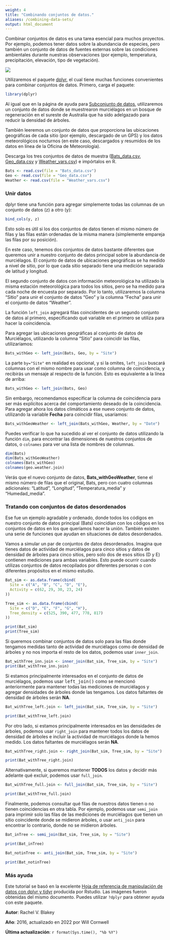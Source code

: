 ```yaml
---
weight: 4
title: "Combinando conjuntos de datos."
aliases: /combining-data-sets/
output: html_document
---
```


Combinar conjuntos de datos es una tarea esencial para muchos proyectos. Por ejemplo, podemos tener datos sobre la abundancia de especies, pero también un conjunto de datos de fuentes externas sobre las condiciones ambientales durante nuestras observaciones (por ejemplo, temperatura, precipitación, elevación, tipo de vegetación).

![](Combining_data_image.jpg)

Utilizaremos el paquete [dplyr](https://cran.r-project.org/web/packages/dplyr/index.html), el cual tiene muchas funciones convenientes para combinar conjuntos de datos. Primero, carga el paquete:


```r
library(dplyr)
```


Al igual que en la página de ayuda para [Subconjunto de datos](/../data-manipulation/subsetting-data/), utilizaremos un conjunto de datos donde se muestrearon murciélagos en un bosque de regeneración en el sureste de Australia que ha sido adelgazado para reducir la densidad de árboles.

También leeremos un conjunto de datos que proporciona las ubicaciones geográficas de cada sitio (por ejemplo, descargado de un GPS) y los datos meteorológicos nocturnos (en este caso, descargados y resumidos de los datos en línea de la Oficina de Meteorología).

Descarga los tres conjuntos de datos de muestra ([Bats_data.csv](/datasets/Bats_data.csv), [Geo_data.csv](/datasets/Geo_data.csv) y [Weather_vars.csv](/datasets/Weather_vars.csv)) e impórtalos en R.

```r
Bats <- read.csv(file = "Bats_data.csv")
Geo <- read.csv(file = "Geo_data.csv")
Weather <- read.csv(file = "Weather_vars.csv")
```

### Unir datos

dplyr tiene una función para agregar simplemente todas las columnas de un conjunto de datos (z) a otro (y):

```r
bind_cols(y, z)
```

Esto solo es útil si los dos conjuntos de datos tienen el mismo número de filas y las filas están ordenadas de la misma manera (simplemente empareja las filas por su posición).

En este caso, tenemos dos conjuntos de datos bastante diferentes que queremos unir a nuestro conjunto de datos principal sobre la abundancia de murciélagos. El conjunto de datos de ubicaciones geográficas se ha medido a nivel de sitio, por lo que cada sitio separado tiene una medición separada de latitud y longitud.

El segundo conjunto de datos con información meteorológica ha utilizado la misma estación meteorológica para todos los sitios, pero se ha medido para cada noche de encuesta por separado. Por lo tanto, utilizaremos la columna "Sitio" para unir el conjunto de datos "Geo" y la columna "Fecha" para unir el conjunto de datos "Weather".

La función `left_join` agregará filas coincidentes de un segundo conjunto de datos al primero, especificando qué variable en el primero se utiliza para hacer la coincidencia.

Para agregar las ubicaciones geográficas al conjunto de datos de Murciélagos, utilizando la columna "Sitio" para coincidir las filas, utilizaríamos:

```r
Bats_withGeo <- left_join(Bats, Geo, by = "Site")
```

La parte `by="Site"` en realidad es opcional, y si la omites, `left_join` buscará columnas con el mismo nombre para usar como columna de coincidencia, y recibirás un mensaje al respecto de la función. Esto es equivalente a la línea de arriba:


```r
Bats_withGeo <- left_join(Bats, Geo)
```

Sin embargo, recomendamos especificar la columna de coincidencia para ser más explícitos acerca del comportamiento deseado de la coincidencia. Para agregar ahora los datos climáticos a ese nuevo conjunto de datos, utilizando la variable **Fecha** para coincidir filas, usaríamos:

```r
Bats_withGeoWeather <- left_join(Bats_withGeo, Weather, by = "Date")
```

Puedes verificar lo que ha sucedido al ver el conjunto de datos utilizando la función `dim`, para encontrar las dimensiones de nuestros conjuntos de datos, o `colnames` para ver una lista de nombres de columnas.

```r
dim(Bats)
dim(Bats_withGeoWeather)
colnames(Bats_withGeo)
colnames(geo.weather.join)
```

Verás que el nuevo conjunto de datos, **Bats_withGeoWeather**, tiene el mismo número de filas que el original, Bats, pero con cuatro columnas adicionales: "Latitud", "Longitud", "Temperatura_media" y "Humedad_media".

### Tratando con conjuntos de datos desordenados

Ese fue un ejemplo agradable y ordenado, donde todos los códigos en nuestro conjunto de datos principal (Bats) coincidían con los códigos en los conjuntos de datos en los que queríamos hacer la unión. También existen una serie de funciones que ayudan en situaciones de datos desordenados.

Vamos a simular un par de conjuntos de datos desordenados. Imagina que tienes datos de actividad de murciélagos para cinco sitios y datos de densidad de árboles para cinco sitios, pero solo dos de esos sitios (D y E) contienen mediciones para ambas variables. Esto puede ocurrir cuando utilizas conjuntos de datos recopilados por diferentes personas o con diferentes propósitos en el mismo estudio.

```r
Bat_sim <- as.data.frame(cbind(
  Site = c("A", "B", "C", "D", "E"),
  Activity = c(62, 29, 30, 23, 24)
))

Tree_sim <- as.data.frame(cbind(
  Site = c("D", "E", "F", "G", "H"),
  Tree_density = c(525, 390, 477, 778, 817)
))
```

```r
print(Bat_sim)
print(Tree_sim)
```

Si queremos combinar conjuntos de datos solo para las filas donde tengamos medidas tanto de actividad de murciélagos como de densidad de árboles y no nos importa el resto de los datos, podemos usar `inner_join`.

```r
Bat_withTree_inn.join <- inner_join(Bat_sim, Tree_sim, by = "Site")
print(Bat_withTree_inn.join)
```

Si estamos principalmente interesados en el conjunto de datos de murciélagos, podemos usar <font face="monospace">left_join()</font> como se mencionó anteriormente para mantener todas las mediciones de murciélagos y agregar densidades de árboles donde las tengamos. Los datos faltantes de densidad de árboles serán **NA**.

```r
Bat_withTree_left.join <- left_join(Bat_sim, Tree_sim, by = "Site")
```

```r
print(Bat_withTree_left.join)
```

Por otro lado, si estamos principalmente interesados en las densidades de árboles, podemos usar `right_join` para mantener todos los datos de densidad de árboles e incluir la actividad de murciélagos donde la hemos medido. Los datos faltantes de murciélagos serán **NA**.

```r
Bat_withTree_right.join <- right_join(Bat_sim, Tree_sim, by = "Site")
```

```r
print(Bat_withTree_right.join)
```

Alternativamente, si queremos mantener **TODOS** los datos y decidir más adelante qué excluir, podemos usar `full_join`.

```r
Bat_withTree_full.join <- full_join(Bat_sim, Tree_sim, by = "Site")
```

```r
print(Bat_withTree_full.join)
```

Finalmente, podemos consultar qué filas de nuestros datos tienen o no tienen coincidencias en otra tabla. Por ejemplo, podemos usar `semi_join` para imprimir solo las filas de las mediciones de murciélagos que tienen un sitio coincidente donde se midieron árboles, o usar `anti_join` para encontrar lo contrario, donde no se midieron árboles.

```r
Bat_inTree <- semi_join(Bat_sim, Tree_sim, by = "Site")
```

```r
print(Bat_inTree)
```

```r
Bat_notinTree <- anti_join(Bat_sim, Tree_sim, by = "Site")
```

```r
print(Bat_notinTree)
```
  
### Más ayuda

Este tutorial se basó en la excelente [Hoja de referencia de manipulación de datos con dplyr y tidyr](https://www.rstudio.com/wp-content/uploads/2015/02/data-wrangling-cheatsheet.pdf) producida por Rstudio. Las imágenes fueron obtenidas del mismo documento. Puedes utilizar `?dplyr` para obtener ayuda con este paquete.

**Autor**: Rachel V. Blakey

**Año**: 2016, actualizado en 2022 por Will Cornwell

**Última actualización**: `r format(Sys.time(), "%b %Y")`

